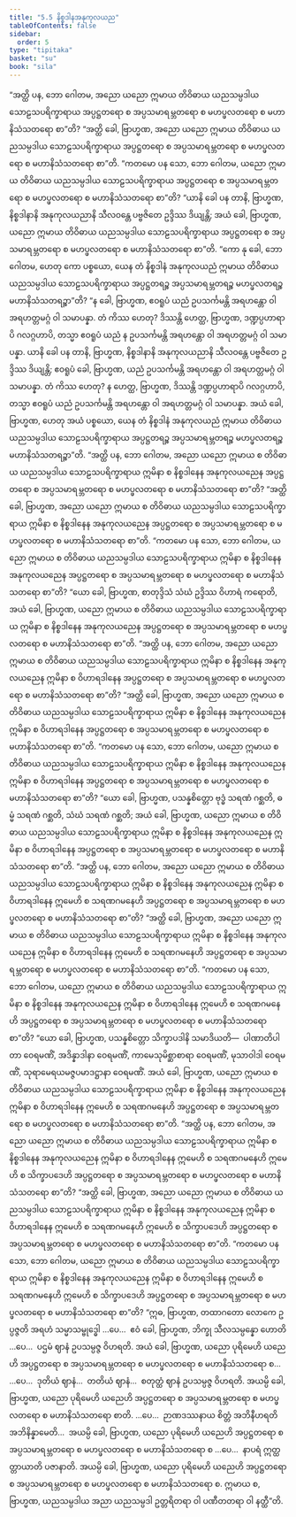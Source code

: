 ```yaml
---
title: "5.5 နိစ္စဒါနအနုကုလယည"
tableOfContents: false
sidebar:
  order: 5
type: "tipitaka"
basket: "su"
book: "sila"
---
```



<DynamicBreadcrumb />

<Division number="349" book="sila" e="ch" v="6" p="136">

<Paragraph number="567" book="sila">
“အတ္ထိ ပန, ဘော ဂေါတမ, အညော ယညော ဣမာယ တိဝိဓာယ ယညသမ္ပဒါယ သောဠသပရိက္ခာရာယ အပ္ပဋ္ဌတရော စ အပ္ပသမာရမ္ဘတရော စ မဟပ္ဖလတရော စ မဟာနိသံသတရော စာ”တိ?
</Paragraph>

<Paragraph number="568" book="sila">
“အတ္ထိ ခေါ, ဗြာဟ္မဏ, အညော ယညော ဣမာယ တိဝိဓာယ ယညသမ္ပဒါယ သောဠသပရိက္ခာရာယ အပ္ပဋ္ဌတရော စ အပ္ပသမာရမ္ဘတရော စ မဟပ္ဖလတရော စ မဟာနိသံသတရော စာ”တိ.
</Paragraph>

<Paragraph number="569" book="sila">
“ကတမော ပန သော, ဘော ဂေါတမ, ယညော ဣမာယ တိဝိဓာယ ယညသမ္ပဒါယ သောဠသပရိက္ခာရာယ အပ္ပဋ္ဌတရော စ အပ္ပသမာရမ္ဘတရော စ မဟပ္ဖလတရော စ မဟာနိသံသတရော စာ”တိ?
</Paragraph>

<Paragraph number="570" book="sila">
“ယာနိ ခေါ ပန တာနိ, ဗြာဟ္မဏ, နိစ္စဒါနာနိ အနုကုလယညာနိ သီလဝန္တေ ပဗ္ဗဇိတေ ဥဒ္ဒိဿ ဒိယျန္တိ; အယံ ခေါ, ဗြာဟ္မဏ, ယညော ဣမာယ တိဝိဓာယ ယညသမ္ပဒါယ သောဠသပရိက္ခာရာယ အပ္ပဋ္ဌတရော စ အပ္ပသမာရမ္ဘတရော စ မဟပ္ဖလတရော စ မဟာနိသံသတရော စာ”တိ.
</Paragraph>

<Paragraph number="571" book="sila">
“ကော နု ခေါ, ဘော ဂေါတမ, ဟေတု ကော ပစ္စယော, ယေန တံ နိစ္စဒါနံ အနုကုလယညံ ဣမာယ တိဝိဓာယ ယညသမ္ပဒါယ သောဠသပရိက္ခာရာယ အပ္ပဋ္ဌတရဉ္စ အပ္ပသမာရမ္ဘတရဉ္စ မဟပ္ဖလတရဉ္စ မဟာနိသံသတရဉ္စာ”တိ?
</Paragraph>

<Paragraph number="572" book="sila">
“န ခေါ, ဗြာဟ္မဏ, ဧဝရူပံ ယညံ ဥပသင်္ကမန္တိ အရဟန္တော ဝါ အရဟတ္တမဂ္ဂံ ဝါ သမာပန္နာ. တံ ကိဿ ဟေတု? ဒိဿန္တိ ဟေတ္ထ, ဗြာဟ္မဏ, ဒဏ္ဍပ္ပဟာရာပိ ဂလဂ္ဂဟာပိ, တသ္မာ ဧဝရူပံ ယညံ န ဥပသင်္ကမန္တိ အရဟန္တော ဝါ အရဟတ္တမဂ္ဂံ ဝါ သမာပန္နာ. ယာနိ ခေါ ပန တာနိ, ဗြာဟ္မဏ, နိစ္စဒါနာနိ အနုကုလယညာနိ သီလဝန္တေ ပဗ္ဗဇိတေ ဥဒ္ဒိဿ ဒိယျန္တိ; ဧဝရူပံ ခေါ, ဗြာဟ္မဏ, ယညံ ဥပသင်္ကမန္တိ အရဟန္တော ဝါ အရဟတ္တမဂ္ဂံ ဝါ သမာပန္နာ. တံ ကိဿ ဟေတု? န ဟေတ္ထ, ဗြာဟ္မဏ, ဒိဿန္တိ ဒဏ္ဍပ္ပဟာရာပိ ဂလဂ္ဂဟာပိ, တသ္မာ ဧဝရူပံ ယညံ ဥပသင်္ကမန္တိ အရဟန္တော ဝါ အရဟတ္တမဂ္ဂံ ဝါ သမာပန္နာ. အယံ ခေါ, ဗြာဟ္မဏ, ဟေတု အယံ ပစ္စယော, ယေန တံ နိစ္စဒါနံ အနုကုလယညံ ဣမာယ တိဝိဓာယ ယညသမ္ပဒါယ သောဠသပရိက္ခာရာယ အပ္ပဋ္ဌတရဉ္စ အပ္ပသမာရမ္ဘတရဉ္စ မဟပ္ဖလတရဉ္စ မဟာနိသံသတရဉ္စာ”တိ.
</Paragraph>

</Division>
<Division number="350" book="sila" e="ch" v="6" p="137">

<Paragraph number="573" book="sila">
“အတ္ထိ ပန, ဘော ဂေါတမ, အညော ယညော ဣမာယ စ တိဝိဓာယ ယညသမ္ပဒါယ သောဠသပရိက္ခာရာယ ဣမိနာ စ နိစ္စဒါနေန အနုကုလယညေန အပ္ပဋ္ဌတရော စ အပ္ပသမာရမ္ဘတရော စ မဟပ္ဖလတရော စ မဟာနိသံသတရော စာ”တိ?
</Paragraph>

<Paragraph number="574" book="sila">
“အတ္ထိ ခေါ, ဗြာဟ္မဏ, အညော ယညော ဣမာယ စ တိဝိဓာယ ယညသမ္ပဒါယ သောဠသပရိက္ခာရာယ ဣမိနာ စ နိစ္စဒါနေန အနုကုလယညေန အပ္ပဋ္ဌတရော စ အပ္ပသမာရမ္ဘတရော စ မဟပ္ဖလတရော စ မဟာနိသံသတရော စာ”တိ.
</Paragraph>

<Paragraph number="575" book="sila">
“ကတမော ပန သော, ဘော ဂေါတမ, ယညော ဣမာယ စ တိဝိဓာယ ယညသမ္ပဒါယ သောဠသပရိက္ခာရာယ ဣမိနာ စ နိစ္စဒါနေန အနုကုလယညေန အပ္ပဋ္ဌတရော စ အပ္ပသမာရမ္ဘတရော စ မဟပ္ဖလတရော စ မဟာနိသံသတရော စာ”တိ?
</Paragraph>

<Paragraph number="576" book="sila">
“ယော ခေါ, ဗြာဟ္မဏ, စာတုဒ္ဒိသံ သံဃံ ဥဒ္ဒိဿ ဝိဟာရံ ကရောတိ, အယံ ခေါ, ဗြာဟ္မဏ, ယညော ဣမာယ စ တိဝိဓာယ ယညသမ္ပဒါယ သောဠသပရိက္ခာရာယ ဣမိနာ စ နိစ္စဒါနေန အနုကုလယညေန အပ္ပဋ္ဌတရော စ အပ္ပသမာရမ္ဘတရော စ မဟပ္ဖလတရော စ မဟာနိသံသတရော စာ”တိ.
</Paragraph>

</Division>
<Division number="351" book="sila" e="ch" v="6" p="138">

<Paragraph number="577" book="sila">
“အတ္ထိ ပန, ဘော ဂေါတမ, အညော ယညော ဣမာယ စ တိဝိဓာယ ယညသမ္ပဒါယ သောဠသပရိက္ခာရာယ ဣမိနာ စ နိစ္စဒါနေန အနုကုလယညေန ဣမိနာ စ ဝိဟာရဒါနေန အပ္ပဋ္ဌတရော စ အပ္ပသမာရမ္ဘတရော စ မဟပ္ဖလတရော စ မဟာနိသံသတရော စာ”တိ?
</Paragraph>

<Paragraph number="578" book="sila">
“အတ္ထိ ခေါ, ဗြာဟ္မဏ, အညော ယညော ဣမာယ စ တိဝိဓာယ ယညသမ္ပဒါယ သောဠသပရိက္ခာရာယ ဣမိနာ စ နိစ္စဒါနေန အနုကုလယညေန ဣမိနာ စ ဝိဟာရဒါနေန အပ္ပဋ္ဌတရော စ အပ္ပသမာရမ္ဘတရော စ မဟပ္ဖလတရော စ မဟာနိသံသတရော စာ”တိ.
</Paragraph>

<Paragraph number="579" book="sila">
“ကတမော ပန သော, ဘော ဂေါတမ, ယညော ဣမာယ စ တိဝိဓာယ ယညသမ္ပဒါယ သောဠသပရိက္ခာရာယ ဣမိနာ စ နိစ္စဒါနေန အနုကုလယညေန ဣမိနာ စ ဝိဟာရဒါနေန အပ္ပဋ္ဌတရော စ အပ္ပသမာရမ္ဘတရော စ မဟပ္ဖလတရော စ မဟာနိသံသတရော စာ”တိ?
</Paragraph>

<Paragraph number="580" book="sila">
“ယော ခေါ, ဗြာဟ္မဏ, ပသန္နစိတ္တော ဗုဒ္ဓံ သရဏံ ဂစ္ဆတိ, ဓမ္မံ သရဏံ ဂစ္ဆတိ, သံဃံ သရဏံ ဂစ္ဆတိ; အယံ ခေါ, ဗြာဟ္မဏ, ယညော ဣမာယ စ တိဝိဓာယ ယညသမ္ပဒါယ သောဠသပရိက္ခာရာယ ဣမိနာ စ နိစ္စဒါနေန အနုကုလယညေန ဣမိနာ စ ဝိဟာရဒါနေန အပ္ပဋ္ဌတရော စ အပ္ပသမာရမ္ဘတရော စ မဟပ္ဖလတရော စ မဟာနိသံသတရော စာ”တိ.
</Paragraph>

</Division>
<Division number="352" book="sila" e="ch" v="6" p="139">

<Paragraph number="581" book="sila">
“အတ္ထိ ပန, ဘော ဂေါတမ, အညော ယညော ဣမာယ စ တိဝိဓာယ ယညသမ္ပဒါယ သောဠသပရိက္ခာရာယ ဣမိနာ စ နိစ္စဒါနေန အနုကုလယညေန ဣမိနာ စ ဝိဟာရဒါနေန ဣမေဟိ စ သရဏဂမနေဟိ အပ္ပဋ္ဌတရော စ အပ္ပသမာရမ္ဘတရော စ မဟပ္ဖလတရော စ မဟာနိသံသတရော စာ”တိ?
</Paragraph>

<Paragraph number="582" book="sila">
“အတ္ထိ ခေါ, ဗြာဟ္မဏ, အညော ယညော ဣမာယ စ တိဝိဓာယ ယညသမ္ပဒါယ သောဠသပရိက္ခာရာယ ဣမိနာ စ နိစ္စဒါနေန အနုကုလယညေန ဣမိနာ စ ဝိဟာရဒါနေန ဣမေဟိ စ သရဏဂမနေဟိ အပ္ပဋ္ဌတရော စ အပ္ပသမာရမ္ဘတရော စ မဟပ္ဖလတရော စ မဟာနိသံသတရော စာ”တိ.
</Paragraph>

<Paragraph number="583" book="sila">
“ကတမော ပန သော, ဘော ဂေါတမ, ယညော ဣမာယ စ တိဝိဓာယ ယညသမ္ပဒါယ သောဠသပရိက္ခာရာယ ဣမိနာ စ နိစ္စဒါနေန အနုကုလယညေန ဣမိနာ စ ဝိဟာရဒါနေန ဣမေဟိ စ သရဏဂမနေဟိ အပ္ပဋ္ဌတရော စ အပ္ပသမာရမ္ဘတရော စ မဟပ္ဖလတရော စ မဟာနိသံသတရော စာ”တိ?
</Paragraph>

<Paragraph number="584" book="sila">
“ယော ခေါ, ဗြာဟ္မဏ, ပသန္နစိတ္တော သိက္ခာပဒါနိ သမာဒိယတိ—  ပါဏာတိပါတာ ဝေရမဏိံ, အဒိန္နာဒါနာ ဝေရမဏိံ, ကာမေသုမိစ္ဆာစာရာ ဝေရမဏိံ, မုသာဝါဒါ ဝေရမဏိံ, သုရာမေရယမဇ္ဇပမာဒဋ္ဌာနာ ဝေရမဏိံ. အယံ ခေါ, ဗြာဟ္မဏ, ယညော ဣမာယ စ တိဝိဓာယ ယညသမ္ပဒါယ သောဠသပရိက္ခာရာယ ဣမိနာ စ နိစ္စဒါနေန အနုကုလယညေန ဣမိနာ စ ဝိဟာရဒါနေန ဣမေဟိ စ သရဏဂမနေဟိ အပ္ပဋ္ဌတရော စ အပ္ပသမာရမ္ဘတရော စ မဟပ္ဖလတရော စ မဟာနိသံသတရော စာ”တိ.
</Paragraph>

</Division>
<Division number="353" book="sila" e="ch" v="6" p="139">

<Paragraph number="585" book="sila">
“အတ္ထိ ပန, ဘော ဂေါတမ, အညော ယညော ဣမာယ စ တိဝိဓာယ ယညသမ္ပဒါယ သောဠသပရိက္ခာရာယ ဣမိနာ စ နိစ္စဒါနေန အနုကုလယညေန ဣမိနာ စ ဝိဟာရဒါနေန ဣမေဟိ စ သရဏဂမနေဟိ ဣမေဟိ စ သိက္ခာပဒေဟိ အပ္ပဋ္ဌတရော စ အပ္ပသမာရမ္ဘတရော စ မဟပ္ဖလတရော စ မဟာနိသံသတရော စာ”တိ?
</Paragraph>

<Paragraph number="586" book="sila">
“အတ္ထိ ခေါ, ဗြာဟ္မဏ, အညော ယညော ဣမာယ စ တိဝိဓာယ ယညသမ္ပဒါယ သောဠသပရိက္ခာရာယ ဣမိနာ စ နိစ္စဒါနေန အနုကုလယညေန ဣမိနာ စ ဝိဟာရဒါနေန ဣမေဟိ စ သရဏဂမနေဟိ ဣမေဟိ စ သိက္ခာပဒေဟိ အပ္ပဋ္ဌတရော စ အပ္ပသမာရမ္ဘတရော စ မဟပ္ဖလတရော စ မဟာနိသံသတရော စာ”တိ.
</Paragraph>

<Paragraph number="587" book="sila">
“ကတမော ပန သော, ဘော ဂေါတမ, ယညော ဣမာယ စ တိဝိဓာယ ယညသမ္ပဒါယ သောဠသပရိက္ခာရာယ ဣမိနာ စ နိစ္စဒါနေန အနုကုလယညေန ဣမိနာ စ ဝိဟာရဒါနေန ဣမေဟိ စ သရဏဂမနေဟိ ဣမေဟိ စ သိက္ခာပဒေဟိ အပ္ပဋ္ဌတရော စ အပ္ပသမာရမ္ဘတရော စ မဟပ္ဖလတရော စ မဟာနိသံသတရော စာ”တိ?
</Paragraph>

<Paragraph number="588" book="sila">
“ဣဓ, ဗြာဟ္မဏ, တထာဂတော လောကေ ဥပ္ပဇ္ဇတိ အရဟံ သမ္မာသမ္ဗုဒ္ဓေါ …ပေ…  ဧဝံ ခေါ, ဗြာဟ္မဏ, ဘိက္ခု သီလသမ္ပန္နော ဟောတိ …ပေ…  ပဌမံ ဈာနံ ဥပသမ္ပဇ္ဇ ဝိဟရတိ. အယံ ခေါ, ဗြာဟ္မဏ, ယညော ပုရိမေဟိ ယညေဟိ အပ္ပဋ္ဌတရော စ အပ္ပသမာရမ္ဘတရော စ မဟပ္ဖလတရော စ မဟာနိသံသတရော စ…
</Paragraph>

<Paragraph number="589" book="sila">
…ပေ…  ဒုတိယံ ဈာနံ…  တတိယံ ဈာနံ…  စတုတ္ထံ ဈာနံ ဥပသမ္ပဇ္ဇ ဝိဟရတိ. အယမ္ပိ ခေါ, ဗြာဟ္မဏ, ယညော ပုရိမေဟိ ယညေဟိ အပ္ပဋ္ဌတရော စ အပ္ပသမာရမ္ဘတရော စ မဟပ္ဖလတရော စ မဟာနိသံသတရော စာတိ. …ပေ…  ဉာဏဒဿနာယ စိတ္တံ အဘိနီဟရတိ အဘိနိန္နာမေတိ…  အယမ္ပိ ခေါ, ဗြာဟ္မဏ, ယညော ပုရိမေဟိ ယညေဟိ အပ္ပဋ္ဌတရော စ အပ္ပသမာရမ္ဘတရော စ မဟပ္ဖလတရော စ မဟာနိသံသတရော စ …ပေ…  နာပရံ ဣတ္ထတ္တာယာတိ ပဇာနာတိ. အယမ္ပိ ခေါ, ဗြာဟ္မဏ, ယညော ပုရိမေဟိ ယညေဟိ အပ္ပဋ္ဌတရော စ အပ္ပသမာရမ္ဘတရော စ မဟပ္ဖလတရော စ မဟာနိသံသတရော စ. ဣမာယ စ, ဗြာဟ္မဏ, ယညသမ္ပဒါယ အညာ ယညသမ္ပဒါ ဥတ္တရိတရာ ဝါ ပဏီတတရာ ဝါ နတ္ထီ”တိ.
</Paragraph>
</Division>